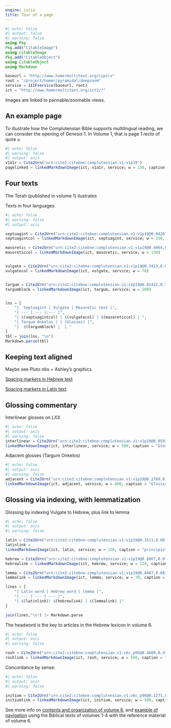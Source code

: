 ```yaml
---
engine: julia
title: Tour of a page
---
```



```julia
#| echo: false
#| output: false
#| warning: false
using Pkg
Pkg.add("CitableImage")
using CitableImage
Pkg.add("CitableObject")
using CitableObject
using Markdown

baseurl = "http://www.homermultitext.org/iipsrv"
root = "/project/homer/pyramidal/deepzoom"
service = IIIFservice(baseurl, root)
ict = "http://www.homermultitext.org/ict2/?"
```

:::{.callout-note}
Images are linked to pannable/zoomable views.
:::

## An example page

To illustrate how the Complutensian Bible supports multilingual reading, we can consider the opening of *Genesis* 1. In Volume 1, that is page 1 *recto* of quire `a`.


```julia
#| echo: false
#| warning: false
#| output: asis
v1a1r = Cite2Urn("urn:cite2:citebne:complutensian.v1:v1p19")
pagelinked = linkedMarkdownImage(ict, v1a1r, service; w = 150, caption = "Septuagint")  |> Markdown.parse
```


## Four texts


The Torah (published in volume 1) ilustrates 

Texts in four languages.


```julia
#| echo: false
#| warning: false
#| output: asis

septuagint = Cite2Urn("urn:cite2:citebne:complutensian.v1:v1p19@0.04267,0.06599,0.3058,0.6341")
septuagintcol = linkedMarkdownImage(ict, septuagint, service; w = 150, caption = "Septuagint") 

masoretic = Cite2Urn("urn:cite2:citebne:complutensian.v1:v1p19@0.4964,0.06753,0.3058,0.6341")
masoreticcol = linkedMarkdownImage(ict, masoretic, service; w = 150)


vulgate = Cite2Urn("urn:cite2:citebne:complutensian.v1:v1p19@0.3413,0.06103,0.1458,0.6425")
vulgatecol = linkedMarkdownImage(ict, vulgate, service; w = 70)


targum = Cite2Urn("urn:cite2:citebne:complutensian.v1:v1p19@0.01422,0.7035,0.5062,0.2082")
targumblock = linkedMarkdownImage(ict, targum, service; w = 200)


lns = [
    "|  Septuagint | Vulgate | Masoretic text |",
    "| --- | --- |:--- |",
    "| $(septuagintcol) | $(vulgatecol) | $(masoreticcol) | ",
    "| Targum Onkelos | | (Glosses) |",
    "|  $(targumblock) |  | "
]
tbl = join(lns, "\n") 
Markdown.parse(tbl)
```



## Keeping text aligned

Maybe see Pluto nbs + Ashley's graphics


[Spacing markers in Hebrew text](./imgs/Hebrew-whitespace.png)





[Spacing markers in Latin text](./imgs/Latin-whitespace.png)



## Glossing commentary

Interlinear glosses on LXX

```julia
#| echo: false
#| output: asis
#| warning: false
interlinear = Cite2Urn("urn:cite2:citebne:complutensian.v1:v1p19@0.05911,0.06908,0.2778,0.02447")
linkedMarkdownImage(ict, interlinear, service; w = 500, caption = "Glossing Septuagint") |> Markdown.parse
```




Adjacent glosses (Targum Onkelos)



```julia
#| echo: false
#| output: asis
#| warning: false
adjacent = Cite2Urn("urn:cite2:citebne:complutensian.v1:v1p19@0.2760,0.7085,0.4778,0.01828")
linkedMarkdownImage(ict, adjacent, service; w = 800, caption = "Glossing Targum Onkelos") |> Markdown.parse
```




## Glossing via indexing, with lemmatization


Glossing by indexing Vulgate to Hebrew, plus link to lemma


```julia
#| echo: false
#| output: asis
#| warning: false

latin = Cite2Urn("urn:cite2:citebne:complutensian.v1:v1p19@0.3511,0.06784,0.09422,0.02014")
latinlink =
linkedMarkdownImage(ict, latin, service; w = 150, caption = "principio")

hebrew = Cite2Urn("urn:cite2:citebne:complutensian.v1:v1p19@0.6867,0.07063,0.1049,0.02107")
hebrewlink = linkedMarkdownImage(ict, hebrew, service; w = 120, caption = "bereishith")

lemma = Cite2Urn("urn:cite2:citebne:complutensian.v1:v1p19@0.8467,0.08302,0.04089,0.01890")
lemmalink = linkedMarkdownImage(ict, lemma, service; w = 70, caption = "bara")

lines = [
    "| Latin word | Hebrew word | lemma |",
    "| --- | --- | --- |",
    "| $(latinlink)| $(hebrewlink) | $(lemmalink) |"
]

join(lines,"\n") |> Markdown.parse

```




The headword is the key to articles in the Hebrew lexicon in volume 6.

```julia
#| echo: false
#| output: asis
#| warning: false

rosh = Cite2Urn("urn:cite2:citebne:complutensian.v1:v6c_p95@0.4609,0.4772,0.4342,0.05313")
roshlink = linkedMarkdownImage(ict, rosh, service; w = 500, caption = "Dictionary headword") |> Markdown.parse
```


Concordance by sense:



```julia
#| echo: false
#| output: asis
#| warning: false

initium = Cite2Urn("urn:cite2:citebne:complutensian.v1:v6c_p96@0.1271,0.2043,0.4218,0.03804")
initiumlink = linkedMarkdownImage(ict, initium, service; w = 500, caption = "Concordance by sense: initium") |> Markdown.parse
```


See more info on [contents and organization of volume 6](../organization/), and [example of navigation](../navigation/) using the Biblical texts of volumes 1-4 with the reference material of volume 6.

